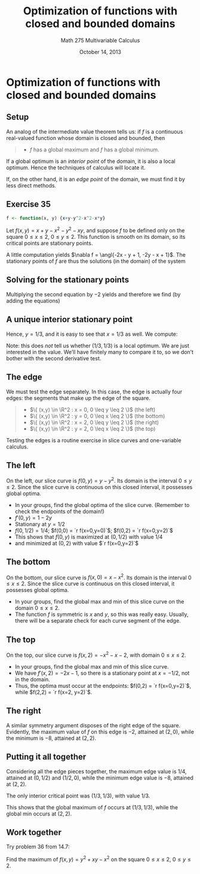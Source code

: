 % Optimization of functions with closed and bounded domains
% Math 275 Multivariable Calculus
% October 14, 2013

# Optimization of functions with closed and bounded domains

## Setup

An analog of the intermediate value theorem tells us: if $f$ is a continuous real-valued function whose domain is closed and bounded, then

> - $f$ has a global maximum and $f$ has a global minimum.

If a global optimum is an *interior point* of the domain, it is also a local optimum. Hence the techniques of calculus will locate it.

If, on the other hand, it is an *edge point* of the domain, we must find it by less direct methods.

## Exercise 35

```{r make_fun, echo=FALSE, include=FALSE}
f <- function(x, y) {x+y-y^2-x^2-x*y}
```
Let $f(x,y) = x + y - x^2 - y^2 - xy$, and suppose $f$ to be defined only on the square $0 \leq x \leq 2$, $0 \leq y \leq 2$. This function is smooth on its domain, so its critical points are stationary points.

A little computation yields $\nabla f = \angl{-2x - y + 1, -2y - x + 1}$. The stationary points of $f$ are thus the solutions (in the domain) of the system
\begin{align*}
    2x + y - 1 &= 0 \\
    x + 2y - 1 &= 0.
\end{align*}

## Solving for the stationary points

Multiplying the second equation by $-2$ yields
\begin{align*}
    2x + y - 1 &= 0 \\
    -2x - 4y + 2 &= 0, \\
\end{align*}
and therefore we find (by adding the equations)
\begin{equation*}
    -3y + 1 = 0.
\end{equation*}

## A unique interior stationary point

Hence, $y = 1/3$, and it is easy to see that $x = 1/3$ as well. We compute:
\begin{equation*}
    f(1/3, 1/3) = 1/3.
\end{equation*}

Note: this does *not* tell us whether $(1/3, 1/3)$ is a local optimum. We are just interested in the value. We'll have finitely many to compare it to, so we don't bother with the second derivative test.

## The edge

We must test the edge separately. In this case, the edge is actually four edges: the segments that make up the edge of the square.

> - $\{ (x,y) \in \R^2 : x = 0, 0 \leq y \leq 2 \}$ (the left)
> - $\{ (x,y) \in \R^2 : y = 0, 0 \leq x \leq 2 \}$ (the bottom)
> - $\{ (x,y) \in \R^2 : x = 2, 0 \leq y \leq 2 \}$ (the right)
> - $\{ (x,y) \in \R^2 : y = 2, 0 \leq x \leq 2 \}$ (the top)

Testing the edges is a routine exercise in slice curves and one-variable calculus.

## The left

On the left, our slice curve is $f(0, y) = y - y^2$. Its domain is the interval $0 \leq y \leq 2$. Since the slice curve is continuous on this closed interval, it possesses global optima.

- In your groups, find the global optima of the slice curve. (Remember to check the endpoints of the domain!)
- $f'(0,y) = 1 - 2y$
- Stationary at $y = 1/2$
- $f(0, 1/2) = 1/4$; $f(0,0) = `r f(x=0,y=0)`$; $f(0,2) = `r f(x=0,y=2)`$
- This shows that $f(0,y)$ is maximized at $(0,1/2)$ with value $1/4$
- and minimized at $(0,2)$ with value $`r f(x=0,y=2)`$

## The bottom

On the bottom, our slice curve is $f(x, 0) = x - x^2$. Its domain is the interval $0 \leq x \leq 2$. Since the slice curve is continuous on this closed interval, it possesses global optima.

- In your groups, find the global max and min of this slice curve on the domain $0 \leq x \leq 2$.
- The function $f$ is symmetric is $x$ and $y$, so this was really easy. Usually, there will be a separate check for each curve segment of the edge.

## The top

On the top, our slice curve is $f(x, 2) = -x^2 - x - 2$, with domain $0 \leq x \leq 2$. 

- In your groups, find the global max and min of this slice curve.
- We have $f'(x,2) = -2x - 1$, so there is a stationary point at $x = -1/2$, not in the domain.
- Thus, the optima must occur at the endpoints: $f(0,2) = `r f(x=0,y=2)`$, while $f(2,2) = `r f(x=2, y=2)`$.

## The right

A similar symmetry argument disposes of the right edge of the square. Evidently, the maximum value of $f$ on this edge is $-2$, attained at $(2,0)$, while the minimum is $-8$, attained at $(2, 2)$. 

## Putting it all together

Considering all the edge pieces together, the maximum edge value is $1/4$, attained at $(0, 1/2)$ and $(1/2, 0)$, while the minimum edge value is $-8$, attained at $(2,2)$.

The only interior critical point was $(1/3, 1/3)$, with value $1/3$.

This shows that the global maximum of $f$ occurs at $(1/3, 1/3)$, while the global min occurs at $(2,2)$.

## Work together

Try problem 36 from 14.7:

Find the maximum of $f(x,y) = y^2 + xy - x^2$ on the square $0 \leq x \leq 2$, $0 \leq y \leq 2$.